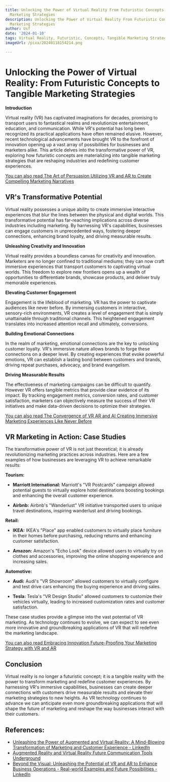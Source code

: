 ```yaml
---
title: Unlocking the Power of Virtual Reality From Futuristic Concepts to Tangible
  Marketing Strategies
description: Unlocking the Power of Virtual Reality From Futuristic Concepts to Tangible
  Marketing Strategies
author: Usf
date: '2024-01-10'
tags: Virtual Reality, Futuristic, Concepts, Tangible Marketing Strategies
imageUrl: /pixa/20240118154214.png

---
```

# Unlocking the Power of Virtual Reality: From Futuristic Concepts to Tangible Marketing Strategies

**Introduction**

Virtual reality (VR) has captivated imaginations for decades, promising to transport users to fantastical realms and revolutionize entertainment, education, and communication. While VR's potential has long  been recognized its practical applications have often remained elusive. However, recent technological advancements  have brought VR  to  the  forefront of innovation opening up a vast array of  possibilities for businesses and marketers alike. This article delves into the transformative power of VR, exploring how futuristic concepts are materializing into tangible marketing  strategies that are  reshaping industries and redefining customer  experiences.

[You  can also read The Art of Persuasion Utilizing VR and AR to Create Compelling Marketing Narratives](The%20Art%20of%20Persuasion%20Utilizing%20VR%20and%20AR%20to%20Create%20Compelling%20Marketing%20Narratives)


## VR's  Transformative  Potential

Virtual  reality  possesses  a unique ability to create immersive interactive experiences that blur the lines between the physical and digital worlds. This transformative potential  has far-reaching implications across diverse industries including marketing. By harnessing VR's capabilities, businesses can engage customers  in unprecedented ways, fostering deeper connections, enhancing brand loyalty, and driving  measurable results.

**Unleashing Creativity and Innovation**

Virtual reality provides a boundless canvas for creativity and innovation. Marketers are no longer confined to traditional mediums; they can now craft immersive experiences that transport customers to captivating virtual  worlds. This freedom to explore new frontiers opens up a wealth of opportunities to differentiate brands, showcase products, and deliver truly memorable  experiences.

**Elevating Customer Engagement**

Engagement is the lifeblood  of marketing. VR has the  power to  captivate audiences like never before. By immersing customers  in interactive, sensory-rich  environments, VR creates a level of engagement that is simply unattainable through traditional channels. This heightened engagement  translates into  increased attention recall and ultimately, conversions.

**Building  Emotional Connections**

In  the realm of marketing, emotional connections are the key to  unlocking customer loyalty. VR's immersive nature  allows brands to forge these connections on a deeper level. By creating  experiences that evoke powerful emotions, VR  can establish  a lasting bond between customers and brands, driving repeat purchases, advocacy, and brand  evangelism.

**Driving Measurable Results**

The effectiveness of marketing campaigns can be difficult to quantify. However VR offers tangible metrics that  provide clear evidence of its  impact. By tracking engagement metrics, conversion rates, and customer satisfaction, marketers  can objectively measure the success of their VR initiatives and make  data-driven decisions to optimize their strategies.

[You can also read The Convergence of VR AR and AI Creating Immersive Marketing Experiences Like Never Before](The%20Convergence%20of%20VR%2C%20AR%2C%20and%20AI%20Creating%20Immersive%20Marketing%20Experiences%20Like%20Never%20Before)


## VR Marketing  in Action: Case Studies

The transformative  power  of VR is not just theoretical; it is  already revolutionizing marketing practices across industries. Here are a few examples of how businesses are  leveraging VR to achieve  remarkable results:

**Tourism:**

- **Marriott  International:** Marriott's "VR  Postcards" campaign allowed potential guests to virtually explore hotel destinations boosting bookings and enhancing the overall customer  experience.

- **Airbnb:** Airbnb's "Wanderlust" VR initiative transported users to unique travel destinations, inspiring wanderlust and  driving bookings.

**Retail:**

-  **IKEA:** IKEA's "Place" app enabled customers to virtually place furniture in  their homes before purchasing,  reducing returns and enhancing customer satisfaction.

- **Amazon:** Amazon's "Echo Look" device allowed users to virtually try on  clothes and accessories, improving the online shopping experience and increasing sales.

**Automotive:**

-  **Audi:** Audi's "VR Showroom" allowed  customers to virtually configure and  test  drive cars enhancing the buying experience and driving sales.

- **Tesla:** Tesla's "VR  Design Studio" allowed customers to customize their  vehicles virtually, leading to increased customization rates  and customer satisfaction.

These case studies provide a glimpse into the  vast potential of VR marketing. As technology continues to evolve, we  can expect to see even more innovative and groundbreaking applications of VR that will redefine the marketing landscape.

[You can also read Embracing Innovation Future-Proofing Your Marketing Strategy with VR and AR](Embracing%20Innovation%20Future-Proofing%20Your%20Marketing%20Strategy%20with%20VR%20and%20AR)


## Conclusion

Virtual  reality is no  longer a futuristic concept; it is a tangible reality with the power to transform marketing and redefine customer experiences. By harnessing VR's immersive capabilities, businesses can create deeper connections with customers drive measurable results and elevate their marketing strategies to  new heights. As VR technology continues to advance we can anticipate even more groundbreaking applications that  will shape the future of marketing and reshape  the way businesses interact with their customers.

## References:
- [Unleashing the Power of Augmented and Virtual Reality: A Mind-Blowing Transformation of Marketing and Customer Experience - LinkedIn](https://www.linkedin.com/pulse/unleashing-power-augmented-virtual-reality-marketing-customer-kesiya)
- [Augmented Reality and Virtual Reality Future Communication Tools Underground](https://utilitiesone.com/augmented-reality-and-virtual-reality-future-communication-tools-underground)
- [Beyond the Visual: Unleashing the Potential of VR and AR to Enhance Business Operations - Real-world Examples and Future Possibilities - LinkedIn](https://www.linkedin.com/pulse/beyond-visual-unleashing-potential-vr-ar-enhance-business)
